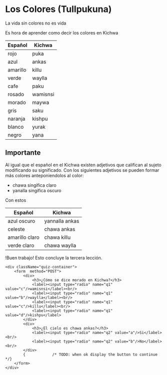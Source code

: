 # Los Colores (Tullpukuna)
 
La vida sin colores no es vida

Es hora de aprender como decir los colores en Kichwa

  <table className="table">
    <thead className="thead-dark">
      <tr>
        <th>Español</th>
        <th>Kichwa</th>
      </tr>
    </thead>
    <tbody>
      <tr>
        <td className="red">rojo</td>
        <td className="red">puka</td>
      </tr>
      <tr>
        <td className="blue">azul</td>
        <td className="blue">ankas</td>
      </tr>
      <tr>
        <td className="yellow">amarillo</td>
        <td className="yellow">killu</td>
      </tr>
      <tr>
        <td className="green">verde</td>
        <td className="green">waylla</td>
      </tr>
      <tr>
        <td className="brown">cafe</td>
        <td className="brown">paku</td>
      </tr>
      <tr>
        <td className="pink">rosado</td>
        <td className="pink">wamisnsi</td>
      </tr>
      <tr>
        <td className="purple">morado</td>
        <td className="purple">maywa</td>
      </tr>
      <tr>
        <td className="gray">gris</td>
        <td className="gray">saku</td>
      </tr>
      <tr>
        <td className="orange">naranja</td>
        <td className="orange">kishpu</td>
      </tr>
      <tr>
        <td className="white">blanco</td>
        <td className="white">yurak</td>
      </tr>
      <tr>
        <td className="black">negro</td>
        <td className="black">yana</td>
      </tr>
    </tbody>
  </table>




## Importante
Al igual que el español en el Kichwa existen adjetivos que califican al sujeto modificando su significado.
Con los siguientes adjetivos se pueden formar más colores anteponiendolos al color:
- chawa singifica claro
- yanalla singifica oscuro

Con estos 

  <table className="table">
    <thead className="thead-dark">
      <tr>
        <th>Español</th>
        <th>Kichwa</th>
      </tr>
    </thead>
    <tbody>
      <tr>
        <td className="dark-blue">azul oscuro</td>
        <td className="dark-blue">yannalla ankas</td>
      </tr>
      <tr>
        <td className="light-blue">celeste</td>
        <td className="light-blue">chawa ankas</td>
      </tr>
      <tr>
        <td className="light-yellow">amarillo claro</td>
        <td className="light-yellow">chawa killu</td>
      </tr>
      <tr>
        <td className="light-green">verde claro</td>
        <td className="light-green">chawa waylla</td>
      </tr>
    </tbody>
  </table>

!Buen trabajo! Esto concluye la tercera lección.

    <div className="quiz-container">
        <form  method="POST">
            <div>
                <h3>¿Cómo se dice morado en Kichwa?</h3>
                <label><input type="radio" name="q1" value="c"/>wamisnsi</label><br/>
                <label><input type="radio" name="q1" value="b"/>waylla</label><br/>
                <label><input type="radio" name="q1" value="c"/>killu</label><br/>
                <label><input type="radio" name="q1" value="d"/>kishpu</label>
            </div>
            <div>
                <h3>¿El cielo es chawa ankas?</h3>
                <label><input type="radio" name="q2" value="a"/>Si</label><br/>
                <label><input type="radio" name="q2" value="b"/>No</label><br/>
            </div>
            {            /* TODO: when ok display the button to continue */}
        </form>
    </div>
    

